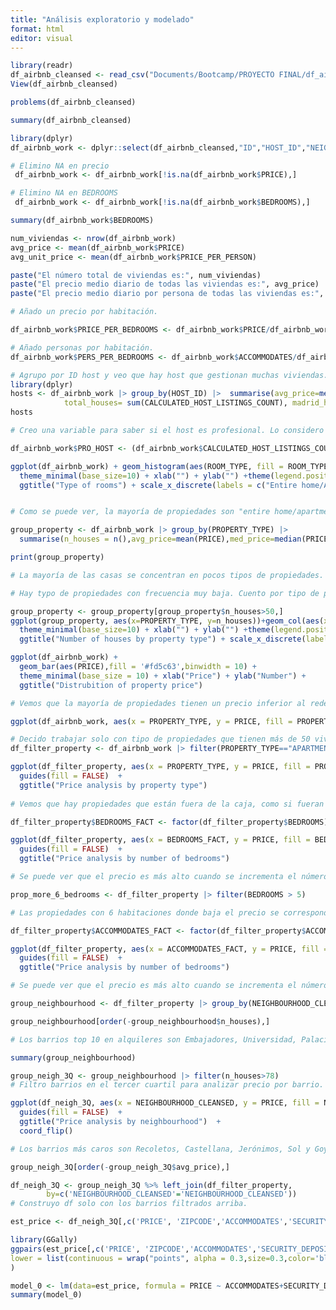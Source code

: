 ```yaml
---
title: "Análisis exploratorio y modelado"
format: html
editor: visual
---
```


```r
library(readr)
df_airbnb_cleansed <- read_csv("Documents/Bootcamp/PROYECTO FINAL/df_airbnb_cleansed.csv")
View(df_airbnb_cleansed)
```

```r
problems(df_airbnb_cleansed)
```

```r
summary(df_airbnb_cleansed)
```

```r
library(dplyr)
df_airbnb_work <- dplyr::select(df_airbnb_cleansed,"ID","HOST_ID","NEIGHBOURHOOD_CLEANSED","ZIPCODE","LATITUDE","LONGITUDE","PROPERTY_TYPE","ROOM_TYPE","ACCOMMODATES","BATHROOMS","BEDROOMS","BEDS","BED_TYPE","PRICE","SECURITY_DEPOSIT","CLEANING_FEE","MINIMUM_NIGHTS","NUMBER_OF_REVIEWS","REVIEW_SCORES_RATING","REVIEW_SCORES_ACCURACY","REVIEW_SCORES_CLEANLINESS","REVIEW_SCORES_CHECKIN","REVIEW_SCORES_COMMUNICATION","REVIEW_SCORES_LOCATION","REVIEW_SCORES_VALUE","CANCELLATION_POLICY","CALCULATED_HOST_LISTINGS_COUNT","REVIEWS_PER_MONTH","PRICE_PER_PERSON","RATIO_BEDS_PERS","RATIO_ROOMS_PERS","RATIO_NVECES_ALQUILADO","SECURITY_DEPOSIT_BOOL")

```

```r
# Elimino NA en precio
 df_airbnb_work <- df_airbnb_work[!is.na(df_airbnb_work$PRICE),]

```

```r
# Elimino NA en BEDROOMS
 df_airbnb_work <- df_airbnb_work[!is.na(df_airbnb_work$BEDROOMS),]

```

```r
summary(df_airbnb_work$BEDROOMS)

```

```r
num_viviendas <- nrow(df_airbnb_work)
avg_price <- mean(df_airbnb_work$PRICE)
avg_unit_price <- mean(df_airbnb_work$PRICE_PER_PERSON)

paste("El número total de viviendas es:", num_viviendas)
paste("El precio medio diario de todas las viviendas es:", avg_price)
paste("El precio medio diario por persona de todas las viviendas es:", avg_unit_price)
```

```r
# Añado un precio por habitación. 

df_airbnb_work$PRICE_PER_BEDROOMS <- df_airbnb_work$PRICE/df_airbnb_work$BEDROOMS

```

```r
# Añado personas por habitación.
df_airbnb_work$PERS_PER_BEDROOMS <- df_airbnb_work$ACCOMMODATES/df_airbnb_work$BEDROOMS
```

```r
# Agrupo por ID host y veo que hay host que gestionan muchas viviendas.
library(dplyr)
hosts <- df_airbnb_work |> group_by(HOST_ID) |>  summarise(avg_price=mean(PRICE),
            total_houses= sum(CALCULATED_HOST_LISTINGS_COUNT), madrid_houses = n())
hosts

```

```r

# Creo una variable para saber si el host es profesional. Lo considero profesional con 4 casas o más.

df_airbnb_work$PRO_HOST <- (df_airbnb_work$CALCULATED_HOST_LISTINGS_COUNT > 3) == TRUE
```

```r

ggplot(df_airbnb_work) + geom_histogram(aes(ROOM_TYPE, fill = ROOM_TYPE), stat = "count") + 
  theme_minimal(base_size=10) + xlab("") + ylab("") +theme(legend.position="none") + 
  ggtitle("Type of rooms") + scale_x_discrete(labels = c("Entire home/Apt", "Private room", "Shared room"))


# Como se puede ver, la mayoría de propiedades son "entire home/apartment".

```

```r

group_property <- df_airbnb_work |> group_by(PROPERTY_TYPE) |> 
  summarise(n_houses = n(),avg_price=mean(PRICE),med_price=median(PRICE),avg_rooms = mean(BEDROOMS), avg_unit_rooms = mean(RATIO_ROOMS_PERS),avg_unit_price = mean(PRICE_PER_PERSON),)

print(group_property)

# La mayoría de las casas se concentran en pocos tipos de propiedades.
```

```r

# Hay typo de propiedades con frecuencia muy baja. Cuento por tipo de propiedad y filtro las que tenga más de 50, solo se quedan 6 tipos de propiedades y la mayoría está en apartamento.

group_property <- group_property[group_property$n_houses>50,]
ggplot(group_property, aes(x=PROPERTY_TYPE, y=n_houses))+geom_col(aes(x=PROPERTY_TYPE, fill=PROPERTY_TYPE)) + 
  theme_minimal(base_size=10) + xlab("") + ylab("") +theme(legend.position="none") + 
  ggtitle("Number of houses by property type") + scale_x_discrete(labels = c("Apartment", "B&B", "Condominium", "House", "Loft", "Other"))

```



```r
ggplot(df_airbnb_work) + 
  geom_bar(aes(PRICE),fill = '#fd5c63',binwidth = 10) + 
  theme_minimal(base_size = 10) + xlab("Price") + ylab("Number") + 
  ggtitle("Distrubition of property price") 

# Vemos que la mayoría de propiedades tienen un precio inferior al rededor de 150€ Vemos que hay propiedades con precios muy superiores, que pueden llegar a un máximo de 875€, como vimos en el resumen del dataframe. Esto nos indica que hay outliers.
```

```r
ggplot(df_airbnb_work, aes(x = PROPERTY_TYPE, y = PRICE, fill = PROPERTY_TYPE)) + geom_boxplot(outlier.colour = "blue") + labs(x = "", y = "")

```

```r
# Decido trabajar solo con tipo de propiedades que tienen más de 50 viviendas (Apartment, Bed & Breakfast, Codominium, House,Loft, Other.)
df_filter_property <- df_airbnb_work |> filter(PROPERTY_TYPE=="APARTMENT"|PROPERTY_TYPE=="BED & BREAKFAST"|PROPERTY_TYPE=="CONDOMINIUM"|PROPERTY_TYPE=="HOUSE"|PROPERTY_TYPE=="LOFT"|PROPERTY_TYPE=="OTHER")
```

```r
ggplot(df_filter_property, aes(x = PROPERTY_TYPE, y = PRICE, fill = PROPERTY_TYPE)) + geom_boxplot(outlier.colour = "blue") + labs(x = "", y = "")+ scale_x_discrete(labels = c("Apartment", "B&B", "Condominium","Loft", "House", "Other"))+
  guides(fill = FALSE)  + 
  ggtitle("Price analysis by property type")  
 
# Vemos que hay propiedades que están fuera de la caja, como si fueran outliers, pero puede sugerir que el precio no depende del tipo de propiedad, sino de otra variable.
```
```r

df_filter_property$BEDROOMS_FACT <- factor(df_filter_property$BEDROOMS)

ggplot(df_filter_property, aes(x = BEDROOMS_FACT, y = PRICE, fill = BEDROOMS_FACT)) + geom_boxplot(outlier.colour = "blue") + labs(x = "", y = "") +
  guides(fill = FALSE)  + 
  ggtitle("Price analysis by number of bedrooms")  

# Se puede ver que el precio es más alto cuando se incrementa el número de habitaciones. Vamos a analizar las propiedades con viviendas por encima de 6 habitaciones.
```
```r
prop_more_6_bedrooms <- df_filter_property |> filter(BEDROOMS > 5)

# Las propiedades con 6 habitaciones donde baja el precio se corresponde a viviendas en zona universitaria, donde el precio que se indica probablemente sea por persona para alojamiento compartido.

```

```r

df_filter_property$ACCOMMODATES_FACT <- factor(df_filter_property$ACCOMMODATES)

ggplot(df_filter_property, aes(x = ACCOMMODATES_FACT, y = PRICE, fill = ACCOMMODATES_FACT)) + geom_boxplot(outlier.colour = "blue") + labs(x = "", y = "") +
  guides(fill = FALSE)  + 
  ggtitle("Price analysis by number of bedrooms")  

# Se puede ver que el precio es más alto cuando se incrementa el número de personas. El comportamiento es parecido al número de habitaciones.
```


```r
group_neighbourhood <- df_filter_property |> group_by(NEIGHBOURHOOD_CLEANSED) |> summarise(n_houses = n(),avg_price=mean(PRICE),med_price=median(PRICE),avg_rooms = mean(BEDROOMS), avg_unit_rooms = mean(RATIO_ROOMS_PERS),avg_unit_price = mean(PRICE_PER_PERSON),)

group_neighbourhood[order(-group_neighbourhood$n_houses),]

# Los barrios top 10 en alquileres son Embajadores, Universidad, Palacio, Sol, Justicia, Cortes, Trafalgar, Palos de Moguer, Arguelles, Goya.
```

```r
summary(group_neighbourhood)
```
```r
group_neigh_3Q <- group_neighbourhood |> filter(n_houses>78)
# Filtro barrios en el tercer cuartil para analizar precio por barrio.
```

```r

ggplot(df_neigh_3Q, aes(x = NEIGHBOURHOOD_CLEANSED, y = PRICE, fill = NEIGHBOURHOOD_CLEANSED)) + geom_boxplot(outlier.colour = "blue") + labs(x = "", y = "") +
  guides(fill = FALSE)  + 
  ggtitle("Price analysis by neighbourhood")  +
  coord_flip()         

# Los barrios más caros son Recoletos, Castellana, Jerónimos, Sol y Goya (Top 5)
```

```r
group_neigh_3Q[order(-group_neigh_3Q$avg_price),]
```


```r
df_neigh_3Q <- group_neigh_3Q %>% left_join(df_filter_property, 
        by=c('NEIGHBOURHOOD_CLEANSED'='NEIGHBOURHOOD_CLEANSED'))
# Construyo df solo con los barrios filtrados arriba.
```

```r
est_price <- df_neigh_3Q[,c('PRICE', 'ZIPCODE','ACCOMMODATES','SECURITY_DEPOSIT','NUMBER_OF_REVIEWS','CANCELLATION_POLICY')]

library(GGally)
ggpairs(est_price[,c('PRICE', 'ZIPCODE','ACCOMMODATES','SECURITY_DEPOSIT','NUMBER_OF_REVIEWS','CANCELLATION_POLICY')],
lower = list(continuous = wrap("points", alpha = 0.3,size=0.3,color='blue'))
) 

```


```r
model_0 <- lm(data=est_price, formula = PRICE ~ ACCOMMODATES+SECURITY_DEPOSIT+NUMBER_OF_REVIEWS+ZIPCODE)
summary(model_0)
```

